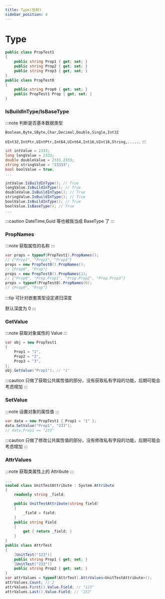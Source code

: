 ```yaml
---
title: Type(反射)
sidebar_position: 4
---
```


# Type

```csharp
public class PropTest1
{
    public string Prop1 { get; set; }
    public string Prop2 { get; set; }
    public string Prop3 { get; set; }
}
public class PropTest0
{
    public string Prop0 { get; set; }
    public PropTest1 Prop { get; set; }
}
```

### IsBuildInType/IsBaseType

:::note
判断是否基本数据类型

`Boolean,Byte,SByte,Char,Decimal,Double,Single,Int32`

`UInt32,IntPtr,UIntPtr,Int64,UInt64,Int16,UInt16,String,......`
:::

```csharp
int intValue = 2333;
long longValue = 2333;
double doubleValue = 2333.2333;
string stringValue = "23333";
bool boolValue = true;
...

intValue.IsBuildInType(); // True
longValue.IsBuildInType(); // True
doubleValue.IsBuildInType(); // True
stringValue.IsBuildInType(); // True
boolValue.IsBuildInType(); // True
boolValue.IsBaseType(); // True
...
```

:::caution
DateTime,Guid 等也被我当成 BaseType 了
:::

### PropNames

:::note
获取属性的名称
:::

```csharp
var props = typeof(PropTest1).PropNames();
// {"Prop1", "Prop2", "Prop3"}
props = new PropTest0().PropNames();
// {Prop0", "Prop"}
props = new PropTest0().PropNames(1);
// {"Prop0", "Prop.Prop1", "Prop.Prop2", "Prop.Prop3"}
props = typeof(PropTest0).PropNames(0);
// {Prop0", "Prop"}
```

:::tip
可针对嵌套类型设定递归深度

默认深度为 0
:::

### GetValue

:::note
获取对象属性的 Value
:::

```csharp
var obj = new PropTest1
{
    Prop1 = "1",
    Prop2 = "2",
    Prop3 = "3",
};
obj.GetValue("Prop1"); // "1"
```

:::caution
只做了获取公共属性值的部分，没有获取私有字段的功能，后期可能会考虑增加
:::

### SetValue

:::note
设置对象的属性值
:::

```csharp
var data = new PropTest1 { Prop1 = "1" };
data.SetValue("Prop1", "233");
// data.Prop1 == "233"
```

:::caution
只做了修改公共属性值的部分，没有修改私有字段的功能，后期可能会考虑增加
:::

### AttrValues

:::note
获取类属性上的 Attribute
:::

```csharp
...
sealed class UnitTestAttribute : System.Attribute
{
    readonly string _field;

    public UnitTestAttribute(string field)
    {
        _field = field;
    }
    public string Field
    {
        get { return _field; }
    }
}
public class AttrTest
{
    [UnitTest("123")]
    public string Prop1 { get; set; }
    [UnitTest("233")]
    public string Prop2 { get; set; }
}
var attrValues = typeof(AttrTest).AttrValues<UnitTestAttribute>();
attrValues.Count; // 2
attrValues.First().Value.Field; // "123"
attrValues.Last().Value.Field; // "233"
```
